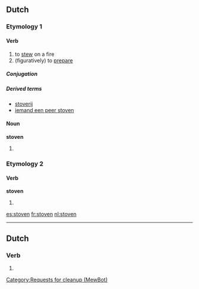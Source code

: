 ==Dutch==

===Etymology 1===

====Verb====
{{nl-verb|wk}}

# to [[stew]] on a fire
# (figuratively) to [[prepare]]

=====Conjugation=====
{{nl-conj-wk|stoof|stove|dt=d}}

=====Derived terms=====
* [[stoverij]]
* [[iemand een peer stoven]]

====Noun====
'''stoven'''

# {{plural of|stoof|lang=nl}}

===Etymology 2===

====Verb====
'''stoven'''

# {{nl-verb-form|n=plural|tense=past|stuiven}}

[[es:stoven]]
[[fr:stoven]]
[[nl:stoven]]

----
==Dutch==
===Verb===
{{infl|nl}}

# {{nl-verb-form|n=pl|t=past|m=ind+subj|stuiven}}
[[Category:Requests for cleanup (MewBot)]]